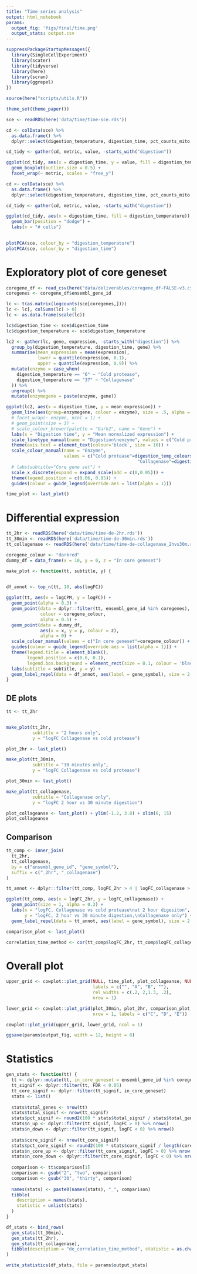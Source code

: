 ```yaml
---
title: "Time series analysis"
output: html_notebook
params:
  output_fig: 'figs/final/time.png'
  output_stats: output.csv
---
```


```r
suppressPackageStartupMessages({
  library(SingleCellExperiment)
  library(scater)
  library(tidyverse)
  library(here)
  library(scran)
  library(ggrepel)
})

source(here("scripts/utils.R"))

theme_set(theme_paper())

```

```r
sce <- readRDS(here('data/time/time-sce.rds'))
```


```r
cd <- colData(sce) %>% 
  as.data.frame() %>% 
  dplyr::select(digestion_temperature, digestion_time, pct_counts_mito, total_counts, total_features_by_counts)

cd_tidy <- gather(cd, metric, value, -starts_with("digestion"))

ggplot(cd_tidy, aes(x = digestion_time, y = value, fill = digestion_temperature)) +
  geom_boxplot(outlier.size = 0.5) +
  facet_wrap(~ metric, scales = "free_y")
```


```r
cd <- colData(sce) %>% 
  as.data.frame() %>% 
  dplyr::select(digestion_temperature, digestion_time, pct_counts_mito, total_counts, total_features_by_counts)

cd_tidy <- gather(cd, metric, value, -starts_with("digestion"))

ggplot(cd_tidy, aes(x = digestion_time, fill = digestion_temperature)) +
  geom_bar(position = "dodge") +
  labs(x = "# cells")
  
```


```r

plotPCA(sce, colour_by = "digestion_temperature")
plotPCA(sce, colour_by = "digestion_time")
```



# Exploratory plot of core geneset


```r
coregene_df <- read_csv(here("data/deliverables/coregene_df-FALSE-v3.csv"))
coregenes <- coregene_df$ensembl_gene_id
```


```r
lc <- t(as.matrix(logcounts(sce[coregenes,])))
lc <- lc[, colSums(lc) > 0]
lc <- as.data.frame(scale(lc))

lc$digestion_time <- sce$digestion_time
lc$digestion_temperature <- sce$digestion_temperature

lc2 <- gather(lc, gene, expression, -starts_with("digestion")) %>% 
  group_by(digestion_temperature, digestion_time, gene) %>% 
  summarise(mean_expression = mean(expression),
            lower = quantile(expression, 0.1),
            upper = quantile(expression, 0.9)) %>% 
  mutate(enzyme = case_when(
    digestion_temperature == "6" ~ "Cold protease",
    digestion_temperature == "37" ~ "Collagenase"
  )) %>% 
  ungroup() %>% 
  mutate(enzymegene = paste(enzyme, gene))

ggplot(lc2, aes(x = digestion_time, y = mean_expression)) +
  geom_line(aes(group=enzymegene, colour = enzyme), size = .5, alpha = .2) +
  # facet_wrap(~ enzyme, ncol = 1) +
  # geom_point(size = 3) +
  # scale_colour_brewer(palette = "Dark2", name = "Gene") +
  labs(x = "Digestion time", y = "Mean normalized expression") +
  scale_linetype_manual(name = "Digestion\nenzyme", values = c("Cold protease"=3,"Collagenase"=1)) +
  theme(axis.text = element_text(colour='black', size = 10)) +
  scale_colour_manual(name = "Enzyme", 
                      values = c("Cold protease"=digestion_temp_colours()[['6']],
                                                  "Collagenase"=digestion_temp_colours()[['37']])) +
  # labs(subtitle="Core gene set") +
  scale_x_discrete(expand = expand_scale(add = c(0,0.05))) +
  theme(legend.position = c(0.06, 0.85)) + 
  guides(colour = guide_legend(override.aes = list(alpha = 1)))
```

```r
time_plot <- last_plot()
```


# Differential expression

```r
tt_2hr <- readRDS(here('data/time/time-de-2hr.rds'))
tt_30min <- readRDS(here('data/time/time-de-30min.rds'))
tt_collagenase <- readRDS(here('data/time/time-de-collagenase_2hvs30m.rds'))
```

```r

coregene_colour <- "darkred"
dummy_df = data_frame(x = 10, y = 0, z = "In core geneset")

```

```r
make_plot <- function(tt, subtitle, y) {
  

df_annot <- top_n(tt, 10, abs(logFC))

ggplot(tt, aes(x = logCPM, y = logFC)) +
  geom_point(alpha = 0.3) +
  geom_point(data = dplyr::filter(tt, ensembl_gene_id %in% coregenes), 
             colour = coregene_colour,
             alpha = 0.5) +
  geom_point(data = dummy_df, 
             aes(x = x, y = y, colour = z),
             alpha = 0) +
  scale_colour_manual(values = c("In core geneset"=coregene_colour)) +
  guides(colour = guide_legend(override.aes = list(alpha = 1))) +
  theme(legend.title = element_blank(),
        legend.position = c(0.6, 0.1),
        legend.box.background = element_rect(size = 0.1, colour = 'black')) +
  labs(subtitle = subtitle, y = y) +
  geom_label_repel(data = df_annot, aes(label = gene_symbol), size = 2.8)
}
```


## DE plots

```r
tt <- tt_2hr


make_plot(tt_2hr, 
          subtitle = "2 hours only",
          y = "logFC Collagenase vs cold protease")

plot_2hr <- last_plot()

make_plot(tt_30min, 
          subtitle = "30 minutes only",
          y = "logFC Collagenase vs cold protease")

plot_30min <- last_plot()

make_plot(tt_collagenase, 
          subtitle = "Collagenase only",
          y = "logFC 2 hour vs 30 minute digestion")

plot_collageanse <- last_plot() + ylim(-1.2, 3.8) + xlim(6, 15)
plot_collageanse
```


## Comparison

```r
tt_comp <- inner_join(
  tt_2hr,
  tt_collagenase, 
  by = c("ensembl_gene_id", "gene_symbol"),
  suffix = c("_2hr", "_collagenase")
)
```


```r
tt_annot <- dplyr::filter(tt_comp, logFC_2hr > 4 | logFC_collagenase > 2.6)

ggplot(tt_comp, aes(x = logFC_2hr, y = logFC_collagenase)) +
  geom_point(size = 1, alpha = 0.3) +
  labs(x = "logFC, Collagenase vs cold protease\nat 2 hour digesiton",
       y = "logFC, 2 hour vs 30 minute digestion,\nCollagenase only") +
  geom_label_repel(data = tt_annot, aes(label = gene_symbol), size = 2.8)
```

```r
comparison_plot <- last_plot()
```

```r
correlation_time_method <- cor(tt_comp$logFC_2hr, tt_comp$logFC_collagenase)
```


# Overall plot


```r
upper_grid <- cowplot::plot_grid(NULL, time_plot, plot_collageanse, NULL, 
                                 labels = c("", "A", "B", ""), 
                                 rel_widths = c(.2, 2,1.3, .2),
                                 nrow = 1)

lower_grid <- cowplot::plot_grid(plot_30min, plot_2hr, comparison_plot,
                                 nrow = 1, labels = c("C", "D", "E"))
```

```r
cowplot::plot_grid(upper_grid, lower_grid, ncol = 1)

ggsave(params$output_fig, width = 12, height = 8)
```

# Statistics

```r
gen_stats <- function(tt) {
  tt <- dplyr::mutate(tt, in_core_geneset = ensembl_gene_id %in% coregenes)
  tt_signif <- dplyr::filter(tt, FDR < 0.05)
  tt_core_signif <- dplyr::filter(tt_signif, in_core_geneset)
  stats <- list()
  
  stats$total_genes <- nrow(tt)
  stats$total_signif <- nrow(tt_signif)
  stats$pct_signif <- round2(100 * stats$total_signif / stats$total_genes)
  stats$n_up <- dplyr::filter(tt_signif, logFC > 0) %>% nrow()
  stats$n_down <- dplyr::filter(tt_signif, logFC < 0) %>% nrow()
  
  stats$core_signif <- nrow(tt_core_signif)
  stats$pct_core_signif <- round2(100 * stats$core_signif / length(coregenes))
  stats$n_core_up <- dplyr::filter(tt_core_signif, logFC > 0) %>% nrow()
  stats$n_core_down <- dplyr::filter(tt_core_signif, logFC < 0) %>% nrow()
  
  comparison <- tt$comparison[1]
  comparison <- gsub("2", "two", comparison)
  comparison <- gsub("30", "thirty", comparison)
  
  names(stats) <- paste0(names(stats), "_", comparison)
  tibble(
    description = names(stats),
    statistic = unlist(stats)
  )
}
```


```r
df_stats <- bind_rows(
  gen_stats(tt_30min),
  gen_stats(tt_2hr),
  gen_stats(tt_collagenase),
  tibble(description = "de_correlation_time_method", statistic = as.character(correlation_time_method))
)

write_statistics(df_stats, file = params$output_stats)
```

